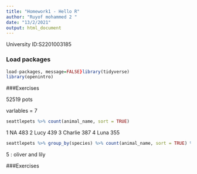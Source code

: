 ```yaml
---
title: "Homework1 - Hello R"
author: "Ruyof mohammed 2 "
date: "13/2/2021"
output: html_document
---
```


University ID:S2201003185 

### Load packages

 
 
```r
load-packages, message=FALSE}library(tidyverse) 
library(openintro)
```

###Exercises

52519 pots

varlables = 7

```r
seattlepets %>% count(animal_name, sort = TRUE)

```


1 NA            483
2 Lucy          439
3 Charlie       387
4 Luna          355


```r
seattlepets %>% group_by(species) %>% count(animal_name, sort = TRUE) %>% slice_max(n, n = 5) %>% arrange(species, n)
```

5 :
oliver and lily



###Exercises





